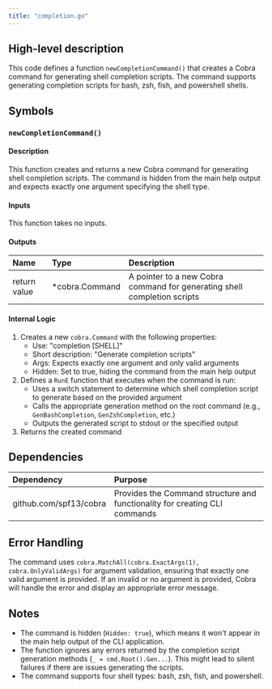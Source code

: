 ```yaml
---
title: "completion.go"
---
```


## High-level description
This code defines a function `newCompletionCommand()` that creates a Cobra command for generating shell completion scripts. The command supports generating completion scripts for bash, zsh, fish, and powershell shells.

## Symbols

### `newCompletionCommand()`
#### Description
This function creates and returns a new Cobra command for generating shell completion scripts. The command is hidden from the main help output and expects exactly one argument specifying the shell type.

#### Inputs
This function takes no inputs.

#### Outputs
| Name | Type | Description |
|:-----|:-----|:------------|
| return value | *cobra.Command | A pointer to a new Cobra command for generating shell completion scripts |

#### Internal Logic
1. Creates a new `cobra.Command` with the following properties:
   - Use: "completion [SHELL]"
   - Short description: "Generate completion scripts"
   - Args: Expects exactly one argument and only valid arguments
   - Hidden: Set to true, hiding the command from the main help output
2. Defines a `RunE` function that executes when the command is run:
   - Uses a switch statement to determine which shell completion script to generate based on the provided argument
   - Calls the appropriate generation method on the root command (e.g., `GenBashCompletion`, `GenZshCompletion`, etc.)
   - Outputs the generated script to stdout or the specified output
3. Returns the created command

## Dependencies
| Dependency | Purpose |
|:-----------|:--------|
| github.com/spf13/cobra | Provides the Command structure and functionality for creating CLI commands |

## Error Handling
The command uses `cobra.MatchAll(cobra.ExactArgs(1), cobra.OnlyValidArgs)` for argument validation, ensuring that exactly one valid argument is provided. If an invalid or no argument is provided, Cobra will handle the error and display an appropriate error message.

## Notes
- The command is hidden (`Hidden: true`), which means it won't appear in the main help output of the CLI application.
- The function ignores any errors returned by the completion script generation methods (`_ = cmd.Root().Gen...`). This might lead to silent failures if there are issues generating the scripts.
- The command supports four shell types: bash, zsh, fish, and powershell.